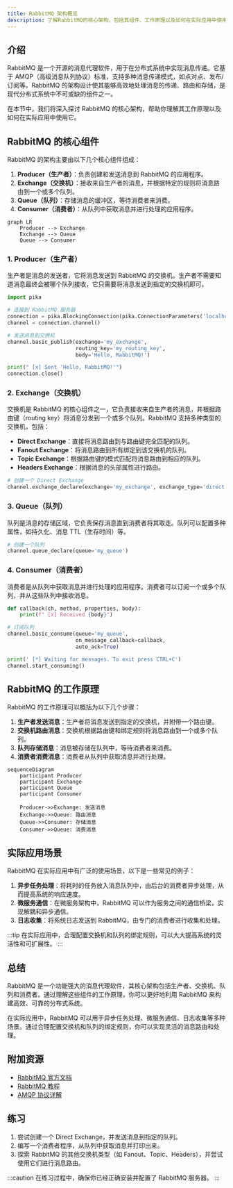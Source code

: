 ```yaml
---
title: RabbitMQ 架构概览
description: 了解RabbitMQ的核心架构，包括其组件、工作原理以及如何在实际应用中使用它。
---
```


## 介绍

RabbitMQ 是一个开源的消息代理软件，用于在分布式系统中实现消息传递。它基于 AMQP（高级消息队列协议）标准，支持多种消息传递模式，如点对点、发布/订阅等。RabbitMQ 的架构设计使其能够高效地处理消息的传递、路由和存储，是现代分布式系统中不可或缺的组件之一。

在本节中，我们将深入探讨 RabbitMQ 的核心架构，帮助你理解其工作原理以及如何在实际应用中使用它。

## RabbitMQ 的核心组件

RabbitMQ 的架构主要由以下几个核心组件组成：

1. **Producer（生产者）**：负责创建和发送消息到 RabbitMQ 的应用程序。
2. **Exchange（交换机）**：接收来自生产者的消息，并根据特定的规则将消息路由到一个或多个队列。
3. **Queue（队列）**：存储消息的缓冲区，等待消费者来消费。
4. **Consumer（消费者）**：从队列中获取消息并进行处理的应用程序。

```mermaid
graph LR
    Producer --> Exchange
    Exchange --> Queue
    Queue --> Consumer
```

### 1. Producer（生产者）

生产者是消息的发送者，它将消息发送到 RabbitMQ 的交换机。生产者不需要知道消息最终会被哪个队列接收，它只需要将消息发送到指定的交换机即可。

```python
import pika

# 连接到 RabbitMQ 服务器
connection = pika.BlockingConnection(pika.ConnectionParameters('localhost'))
channel = connection.channel()

# 发送消息到交换机
channel.basic_publish(exchange='my_exchange',
                      routing_key='my_routing_key',
                      body='Hello, RabbitMQ!')

print(" [x] Sent 'Hello, RabbitMQ!'")
connection.close()
```

### 2. Exchange（交换机）

交换机是 RabbitMQ 的核心组件之一，它负责接收来自生产者的消息，并根据路由键（routing key）将消息分发到一个或多个队列。RabbitMQ 支持多种类型的交换机，包括：

- **Direct Exchange**：直接将消息路由到与路由键完全匹配的队列。
- **Fanout Exchange**：将消息路由到所有绑定到该交换机的队列。
- **Topic Exchange**：根据路由键的模式匹配将消息路由到相应的队列。
- **Headers Exchange**：根据消息的头部属性进行路由。

```python
# 创建一个 Direct Exchange
channel.exchange_declare(exchange='my_exchange', exchange_type='direct')
```

### 3. Queue（队列）

队列是消息的存储区域，它负责保存消息直到消费者将其取走。队列可以配置多种属性，如持久化、消息 TTL（生存时间）等。

```python
# 创建一个队列
channel.queue_declare(queue='my_queue')
```

### 4. Consumer（消费者）

消费者是从队列中获取消息并进行处理的应用程序。消费者可以订阅一个或多个队列，并从这些队列中接收消息。

```python
def callback(ch, method, properties, body):
    print(f" [x] Received {body}")

# 订阅队列
channel.basic_consume(queue='my_queue',
                      on_message_callback=callback,
                      auto_ack=True)

print(' [*] Waiting for messages. To exit press CTRL+C')
channel.start_consuming()
```

## RabbitMQ 的工作原理

RabbitMQ 的工作原理可以概括为以下几个步骤：

1. **生产者发送消息**：生产者将消息发送到指定的交换机，并附带一个路由键。
2. **交换机路由消息**：交换机根据路由键和绑定规则将消息路由到一个或多个队列。
3. **队列存储消息**：消息被存储在队列中，等待消费者来消费。
4. **消费者消费消息**：消费者从队列中获取消息并进行处理。

```mermaid
sequenceDiagram
    participant Producer
    participant Exchange
    participant Queue
    participant Consumer

    Producer->>Exchange: 发送消息
    Exchange->>Queue: 路由消息
    Queue->>Consumer: 存储消息
    Consumer->>Queue: 消费消息
```

## 实际应用场景

RabbitMQ 在实际应用中有广泛的使用场景，以下是一些常见的例子：

1. **异步任务处理**：将耗时的任务放入消息队列中，由后台的消费者异步处理，从而提高系统的响应速度。
2. **微服务通信**：在微服务架构中，RabbitMQ 可以作为服务之间的通信桥梁，实现解耦和异步通信。
3. **日志收集**：将系统日志发送到 RabbitMQ，由专门的消费者进行收集和处理。

:::tip
在实际应用中，合理配置交换机和队列的绑定规则，可以大大提高系统的灵活性和可扩展性。
:::

## 总结

RabbitMQ 是一个功能强大的消息代理软件，其核心架构包括生产者、交换机、队列和消费者。通过理解这些组件的工作原理，你可以更好地利用 RabbitMQ 来构建高效、可靠的分布式系统。

在实际应用中，RabbitMQ 可以用于异步任务处理、微服务通信、日志收集等多种场景。通过合理配置交换机和队列的绑定规则，你可以实现灵活的消息路由和处理。

## 附加资源

- [RabbitMQ 官方文档](https://www.rabbitmq.com/documentation.html)
- [RabbitMQ 教程](https://www.rabbitmq.com/getstarted.html)
- [AMQP 协议详解](https://www.amqp.org/)

## 练习

1. 尝试创建一个 Direct Exchange，并发送消息到指定的队列。
2. 编写一个消费者程序，从队列中获取消息并打印出来。
3. 探索 RabbitMQ 的其他交换机类型（如 Fanout、Topic、Headers），并尝试使用它们进行消息路由。

:::caution
在练习过程中，确保你已经正确安装并配置了 RabbitMQ 服务器。
:::